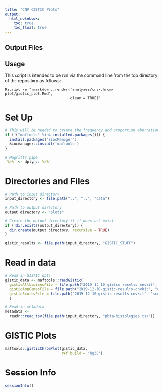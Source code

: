 ```yaml
---
title: "CNV GISTIC Plots"
output:   
  html_notebook: 
    toc: true
    toc_float: true
---
```


## Output Files

## Usage

This script is intended to be run via the command line from the top directory
of the repository as follows:

```
Rscript -e "rmarkdown::render('analyses/cnv-chrom-plot/gistic_plot.Rmd', 
                              clean = TRUE)"
```

# Set Up

```r
# This will be needed to create the frequency and proportion aberration plots 
if (!("maftools" %in% installed.packages())) {
  install.packages("BiocManager")
  BiocManager::install("maftools")
}

# Magrittr pipe
`%>%` <- dplyr::`%>%`
```

# Directories and Files

```r
# Path to input directory
input_directory <- file.path("..", "..", "data")

# Path to output directory
output_directory <- "plots"

# Create the output directory if it does not exist
if (!dir.exists(output_directory)) {
  dir.create(output_directory, recursive = TRUE)
}
```

```r
gistic_results <- file.path(input_directory, "GISTIC_STUFF")
```

# Read in data 

```r
# Read in GISTIC data
gistic_data <- maftools::readGistic(
  gisticAllLesionsFile = file.path("2019-12-10-gistic-results-cnvkit", "all_lesions.conf_90.txt"),
  gisticAmpGenesFile = file.path("2019-12-10-gistic-results-cnvkit", "amp_genes.conf_90.txt"),
  gisticScoresFile = file.path("2019-12-10-gistic-results-cnvkit", "scores.gistic")
  )

# Read in metadata
metadata <-
  readr::read_tsv(file.path(input_directory, "pbta-histologies.tsv"))
```

# GISTIC Plots

```r
maftools::gisticChromPlot(gistic_data, 
                          ref.build = "hg38")
```

# Session Info

```r
sessionInfo()
```

